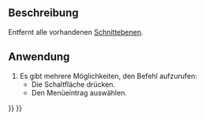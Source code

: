 <languages/>

{{Docnav/de
|[[FEM_ClippingPlaneAdd/de|SchnittebeneHinzufügen]]
|[[FEM_Examples/de|Beispiele]]
|[[FEM_Workbench|FEM]]
|IconL=FEM_ClippingPlaneAdd.svg
|IconR=FEM_Examples.svg
|IconC=Workbench_FEM.svg
}}

{{GuiCommand/de
|Name=FEM ClippingPlaneRemoveAll
|Name/de=FEM AlleSchnittebenenEntfernen
|MenuLocation=Dienstprogramme → Alle Schnittebenen entfernen
|Workbenches=[[FEM_Workbench/de|FEM]]
|SeeAlso=[[FEM_tutorial/de|FEM Anleitung]]
}}

<span id="Description"></span>
==Beschreibung==

Entfernt alle vorhandenen [[FEM_ClippingPlaneAdd/de|Schnittebenen]].

<span id="Usage"></span>
==Anwendung==

# Es gibt mehrere Möglichkeiten, den Befehl aufzurufen:
#* Die Schaltfläche {{Button|[[Image:FEM_ClippingPlaneRemoveAll.svg|16px]] [[FEM_ClippingPlaneRemoveAll/de| AlleSchnittebenenEntfernen]]}} drücken.
#* Den Menüeintrag {{MenuCommand|Werkzeuge → [[Image:FEM_ClippingPlaneRemoveAll.svg|16px]] Alle Schnittebenen entfernen}} auswählen.


{{Docnav/de
|[[FEM_ClippingPlaneAdd/de|SchnittebeneHinzufügen]]
|[[FEM_Examples/de|Beispiele]]
|[[FEM_Workbench|FEM]]
|IconL=FEM_ClippingPlaneAdd.svg
|IconR=FEM_Examples.svg
|IconC=Workbench_FEM.svg
}}

{{FEM_Tools_navi{{#translation:}}}}
{{Userdocnavi{{#translation:}}}}